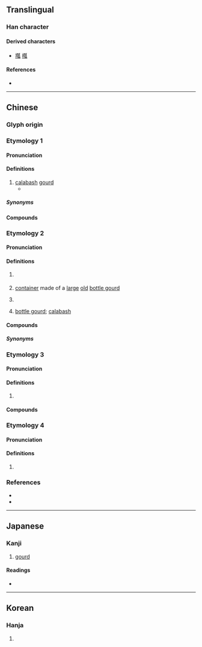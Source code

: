 {{character info}}
==Translingual==

===Han character===
{{Han char|rn=97|rad=瓜|as=06|sn=11|four=42230|canj=KSHVO|ids=⿰夸瓜}}

====Derived characters====
* [[摦]] [[槬]]

====References====
* {{Han ref|kx=0746.200|dkj=21392|dj=1155.070|hdz=42655.100|uh=74E0|ud=29920|bh=B27D|bd=45693}}

----

==Chinese==
{{zh-forms}}

===Glyph origin===
{{Han etym}}

===Etymology 1===

====Pronunciation====
{{zh-pron
|m=hù
|c=wu6
|mc=2
|oc=1,2
|cat=n
}}

====Definitions====
{{zh-hanzi}}

# [[calabash]] [[gourd]]
#* {{zh-x|^魏 王 貽 我 大 瓠 之 種{zhǒng}，我 樹 之 成 而 實 五 石{dàn}。|The king of Wei sent me some seeds of a large calabash, which I sowed. The fruit, when fully grown, could contain five piculs (of anything).|ref=Zhuangzi}}

=====Synonyms=====
{{zh-dial|葫蘆}}

====Compounds====
{{zh-der|瓠瓜|瓠子|瓠果|堅瓠|槃瓠|瓠巴|瓠犀|瓠葉|盤瓠石室|盤瓠|苦瓠子}}

===Etymology 2===

====Pronunciation====
{{zh-pron
|m=hú
|c=wu4
|h=pfs=phù
|mc=1
|oc=n,1
|cat=n
}}

====Definitions====
{{zh-hanzi}}

# {{lb|zh|obsolete}} {{zh-used|瓠蘆|dot=,}} {{zh-alt-form|葫蘆|[[bottle gourd]]; [[calabash]]|nocap=y}}
# {{lb|zh|obsolete}} [[container]] made of a [[large]] [[old]] [[bottle gourd]]
# {{lb|zh|obsolete}} {{zh-alt-form|壺|[[jar]]; [[jog]]}}
# {{lb|zh|Taiwanese Hakka}} [[bottle gourd]]; [[calabash]]

====Compounds====
{{zh-der|康瓠}}

=====Synonyms=====
{{zh-dial|葫蘆}}

===Etymology 3===

====Pronunciation====
{{zh-pron
|m=huò
|c=wok6
|cat=
}}

====Definitions====
{{zh-hanzi}}

# {{lb|zh|obsolete}} {{zh-only|瓠落|[[vast]]; [[spacious]]; [[frustrated]]}}

====Compounds====
{{zh-der|瓠落}}

===Etymology 4===

====Pronunciation====
{{zh-pron
|m=gū
|cat=
}}

====Definitions====
{{zh-hanzi}}

# {{zh-only|瓠讘|a [[county]] during the [[Han]] dynasty}}

===References===
* {{R:twedu|A02611}}
* {{R:yue:Hanzi}}

----

==Japanese==

===Kanji===
{{ja-kanji|grade=|rs=瓜06}}

# [[gourd]]

====Readings====
* {{ja-readings|on=[[こ]] (ko), [[かく]] (kaku)|kun=[[ひさご]] (hisago)|nanori=}}

----

==Korean==

===Hanja===
{{ko-hanja|hangeul=호|eumhun=|rv=ho|mr=ho|y=ho}}

# {{rfdef|ko|sort=瓜06}}
